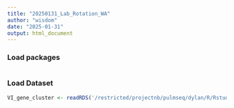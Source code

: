 ```yaml
---
title: "20250131_Lab_Rotation_WA"
author: "wisdom"
date: "2025-01-31"
output: html_document
---
```


### Load packages
```r

```

### Load Dataset
```r
VI_gene_cluster <- readRDS('/restricted/projectnb/pulmseq/dylan/R/Rstudio/MCL/MCL_lahey_new_cohort/VI_gene_clusters.rds')
```

